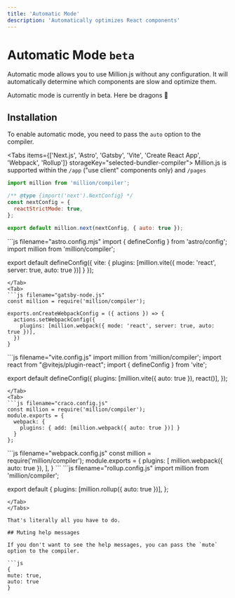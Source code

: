 ```yaml
---
title: 'Automatic Mode'
description: 'Automatically optimizes React components'
---
```



# Automatic Mode `beta`

Automatic mode allows you to use Million.js without any configuration. It will automatically determine which components are slow and optimize them.

<Callout type="warning">
  Automatic mode is currently in beta. Here be dragons 🐉
</Callout>

## Installation

To enable automatic mode, you need to pass the `auto` option to the compiler.

<Tabs items={['Next.js', 'Astro', 'Gatsby', 'Vite', 'Create React App', 'Webpack', 'Rollup']} storageKey="selected-bundler-compiler">
  <Tab>
  Million.js is supported within the `/app` ("use client" components only) and `/pages`

  ```js filename="next.config.mjs"
  import million from 'million/compiler';

  /** @type {import('next').NextConfig} */
  const nextConfig = {
    reactStrictMode: true,
  };

  export default million.next(nextConfig, { auto: true });
  ```
  </Tab>
  <Tab>
  ```js filename="astro.config.mjs"
  import { defineConfig } from 'astro/config';
  import million from 'million/compiler';

  export default defineConfig({
    vite: {
      plugins: [million.vite({ mode: 'react', server: true, auto: true })]
    }
  });
  ```
  </Tab>
  <Tab>
  ```js filename="gatsby-node.js"
  const million = require('million/compiler');

  exports.onCreateWebpackConfig = ({ actions }) => {
    actions.setWebpackConfig({
      plugins: [million.webpack({ mode: 'react', server: true, auto: true })],
    })
  }
  ```
  </Tab>
  <Tab>
  ```js filename="vite.config.js"
  import million from 'million/compiler';
  import react from "@vitejs/plugin-react";
  import { defineConfig } from 'vite';

  export default defineConfig({
    plugins: [million.vite({ auto: true }), react()],
  });
  ```
  </Tab>
  <Tab>
  ```js filename="craco.config.js"
  const million = require('million/compiler');
  module.exports = {
    webpack: {
      plugins: { add: [million.webpack({ auto: true })] }
    }
  };
  ```
  </Tab>
  <Tab>
  ```js filename="webpack.config.js"
  const million = require('million/compiler');
  module.exports = {
    plugins: [
      million.webpack({ auto: true }),
    ],
  }
  ```
  </Tab>
  <Tab>
  ```js filename="rollup.config.js"
  import million from 'million/compiler';

  export default {
    plugins: [million.rollup({ auto: true })],
  };
  ```
  </Tab>
</Tabs>

That's literally all you have to do.

## Muting help messages

If you don't want to see the help messages, you can pass the `mute` option to the compiler.

```js
{
  mute: true,
  auto: true
}
```